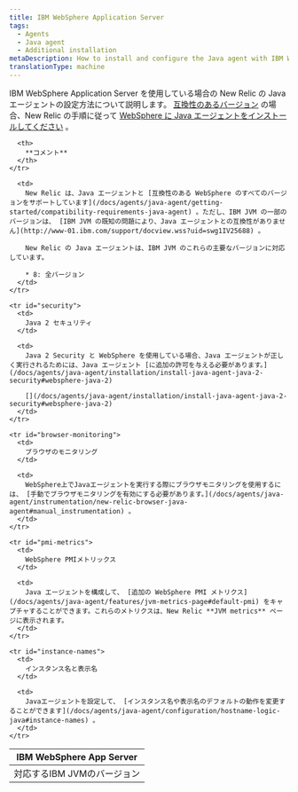 ```yaml
---
title: IBM WebSphere Application Server
tags:
  - Agents
  - Java agent
  - Additional installation
metaDescription: How to install and configure the Java agent with IBM WebSphere Application Server.
translationType: machine
---
```


IBM WebSphere Application Server を使用している場合の New Relic の Java エージェントの設定方法について説明します。 [互換性のあるバージョン](#compatible-versions) の場合、New Relic の手順に従って [WebSphere に Java エージェントをインストールしてください](/docs/agents/java-agent/installation/include-java-agent-jvm-argument#Installing_on_Websphere) 。

<table>
  <thead>
    <tr>
      <th width={200}>
        IBM WebSphere App Server
      </th>

      <th>
        **コメント**
      </th>
    </tr>
  </thead>

  <tbody>
    <tr id="compatible-versions">
      <td>
        対応するIBM JVMのバージョン
      </td>

      <td>
        New Relic は、Java エージェントと [互換性のある WebSphere のすべてのバージョンをサポートしています](/docs/agents/java-agent/getting-started/compatibility-requirements-java-agent) 。ただし、IBM JVM の一部のバージョンは、 [IBM JVM の既知の問題により、Java エージェントとの互換性がありません](http://www-01.ibm.com/support/docview.wss?uid=swg1IV25688) 。

        New Relic の Java エージェントは、IBM JVM のこれらの主要なバージョンに対応しています。

        * 8: 全バージョン
      </td>
    </tr>

    <tr id="security">
      <td>
        Java 2 セキュリティ
      </td>

      <td>
        Java 2 Security と WebSphere を使用している場合、Java エージェントが正しく実行されるためには、Java エージェント [に追加の許可を与える必要があります。](/docs/agents/java-agent/installation/install-java-agent-java-2-security#websphere-java-2)

        [](/docs/agents/java-agent/installation/install-java-agent-java-2-security#websphere-java-2)
      </td>
    </tr>

    <tr id="browser-monitoring">
      <td>
        ブラウザのモニタリング
      </td>

      <td>
        WebSphere上でJavaエージェントを実行する際にブラウザモニタリングを使用するには、 [手動でブラウザモニタリングを有効にする必要があります。](/docs/agents/java-agent/instrumentation/new-relic-browser-java-agent#manual_instrumentation) 。
      </td>
    </tr>

    <tr id="pmi-metrics">
      <td>
        WebSphere PMIメトリックス
      </td>

      <td>
        Java エージェントを構成して、 [追加の WebSphere PMI メトリクス](/docs/agents/java-agent/features/jvm-metrics-page#default-pmi) をキャプチャすることができます。これらのメトリクスは、New Relic **JVM metrics** ページに表示されます。
      </td>
    </tr>

    <tr id="instance-names">
      <td>
        インスタンス名と表示名
      </td>

      <td>
        Javaエージェントを設定して、 [インスタンス名や表示名のデフォルトの動作を変更することができます](/docs/agents/java-agent/configuration/hostname-logic-java#instance-names) 。
      </td>
    </tr>
  </tbody>
</table>
